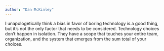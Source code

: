 ```yaml
---
author: "Dan McKinley"
---
```


I unapologetically think a bias in favor of boring technology is a good thing, but it’s not the only factor that needs to be considered. Technology choices don’t happen in isolation. They have a scope that touches your entire team, organization, and the system that emerges from the sum total of your choices.
